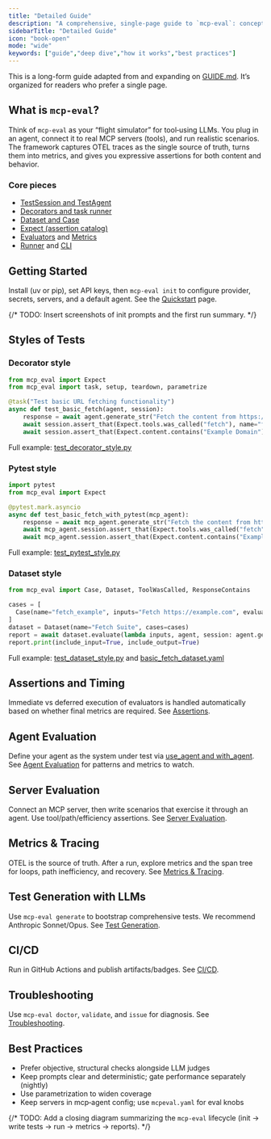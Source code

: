 ```yaml
---
title: "Detailed Guide"
description: "A comprehensive, single-page guide to `mcp-eval`: concepts, setup, styles, assertions, metrics, CLI, and best practices."
sidebarTitle: "Detailed Guide"
icon: "book-open"
mode: "wide"
keywords: ["guide","deep dive","how it works","best practices"]
---
```


This is a long-form guide adapted from and expanding on [GUIDE.md](https://github.com/lastmile-ai/mcp-eval/blob/main/GUIDE.md). It’s organized for readers who prefer a single page.

## What is `mcp-eval`?

Think of `mcp-eval` as your “flight simulator” for tool‑using LLMs. You plug in an agent, connect it to real MCP servers (tools), and run realistic scenarios. The framework captures OTEL traces as the single source of truth, turns them into metrics, and gives you expressive assertions for both content and behavior.

### Core pieces

- [TestSession and TestAgent](https://github.com/lastmile-ai/mcp-eval/blob/main/src/mcp_eval/session.py)
- [Decorators and task runner](https://github.com/lastmile-ai/mcp-eval/blob/main/src/mcp_eval/core.py)
- [Dataset and Case](https://github.com/lastmile-ai/mcp-eval/blob/main/src/mcp_eval/datasets.py)
- [Expect (assertion catalog)](https://github.com/lastmile-ai/mcp-eval/blob/main/src/mcp_eval/catalog.py)
- [Evaluators](https://github.com/lastmile-ai/mcp-eval/tree/main/src/mcp_eval/evaluators/) and [Metrics](https://github.com/lastmile-ai/mcp-eval/blob/main/src/mcp_eval/metrics.py)
- [Runner](https://github.com/lastmile-ai/mcp-eval/blob/main/src/mcp_eval/runner.py) and [CLI](https://github.com/lastmile-ai/mcp-eval/blob/main/src/mcp_eval/cli/__init__.py)

## Getting Started

Install (uv or pip), set API keys, then `mcp-eval init` to configure provider, secrets, servers, and a default agent. See the [Quickstart](./quickstart.mdx) page.

{/* TODO: Insert screenshots of init prompts and the first run summary. */}

## Styles of Tests

### Decorator style

```python
from mcp_eval import Expect
from mcp_eval import task, setup, teardown, parametrize

@task("Test basic URL fetching functionality")
async def test_basic_fetch(agent, session):
    response = await agent.generate_str("Fetch the content from https://example.com")
    await session.assert_that(Expect.tools.was_called("fetch"), name="fetch_called", response=response)
    await session.assert_that(Expect.content.contains("Example Domain"), name="contains_domain", response=response)
```

Full example: [test_decorator_style.py](https://github.com/lastmile-ai/mcp-eval/blob/main/examples/mcp_server_fetch/tests/test_decorator_style.py)

### Pytest style

```python
import pytest
from mcp_eval import Expect

@pytest.mark.asyncio
async def test_basic_fetch_with_pytest(mcp_agent):
    response = await mcp_agent.generate_str("Fetch the content from https://example.com")
    await mcp_agent.session.assert_that(Expect.tools.was_called("fetch"), name="fetch_called", response=response)
    await mcp_agent.session.assert_that(Expect.content.contains("Example Domain"), name="contains_text", response=response)
```

Full example: [test_pytest_style.py](https://github.com/lastmile-ai/mcp-eval/blob/main/examples/mcp_server_fetch/tests/test_pytest_style.py)

### Dataset style

```python
from mcp_eval import Case, Dataset, ToolWasCalled, ResponseContains

cases = [
  Case(name="fetch_example", inputs="Fetch https://example.com", evaluators=[ToolWasCalled("fetch"), ResponseContains("Example Domain")])
]
dataset = Dataset(name="Fetch Suite", cases=cases)
report = await dataset.evaluate(lambda inputs, agent, session: agent.generate_str(inputs))
report.print(include_input=True, include_output=True)
```

Full example: [test_dataset_style.py](https://github.com/lastmile-ai/mcp-eval/blob/main/examples/mcp_server_fetch/tests/test_dataset_style.py) and [basic_fetch_dataset.yaml](https://github.com/lastmile-ai/mcp-eval/blob/main/examples/mcp_server_fetch/datasets/basic_fetch_dataset.yaml)

## Assertions and Timing

Immediate vs deferred execution of evaluators is handled automatically based on whether final metrics are required. See [Assertions](./assertions.mdx).

## Agent Evaluation

Define your agent as the system under test via [use_agent and with_agent](https://github.com/lastmile-ai/mcp-eval/blob/main/src/mcp_eval/config.py). See [Agent Evaluation](./agent-evaluation.mdx) for patterns and metrics to watch.

## Server Evaluation

Connect an MCP server, then write scenarios that exercise it through an agent. Use tool/path/efficiency assertions. See [Server Evaluation](./server-evaluation.mdx).

## Metrics & Tracing

OTEL is the source of truth. After a run, explore metrics and the span tree for loops, path inefficiency, and recovery. See [Metrics & Tracing](./metrics-tracing.mdx).

## Test Generation with LLMs

Use `mcp-eval generate` to bootstrap comprehensive tests. We recommend Anthropic Sonnet/Opus. See [Test Generation](./test-generation.mdx).

## CI/CD

Run in GitHub Actions and publish artifacts/badges. See [CI/CD](./ci-cd.mdx).

## Troubleshooting

Use `mcp-eval doctor`, `validate`, and `issue` for diagnosis. See [Troubleshooting](./troubleshooting.mdx).

## Best Practices

- Prefer objective, structural checks alongside LLM judges
- Keep prompts clear and deterministic; gate performance separately (nightly)
- Use parametrization to widen coverage
- Keep servers in mcp‑agent config; use `mcpeval.yaml` for eval knobs

{/* TODO: Add a closing diagram summarizing the `mcp-eval` lifecycle (init → write tests → run → metrics → reports). */}



